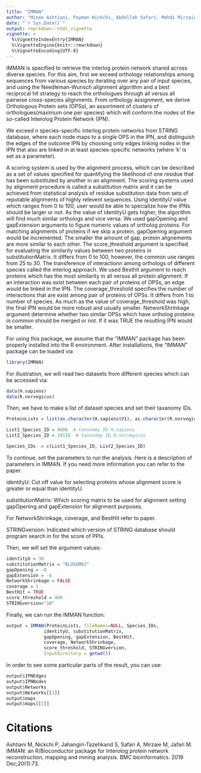 ```yaml
---
title: "IMMAN"
author: "Minoo Ashtiani, Payman Nickchi, Abdollah Safari, Mehdi Mirzaie, Mohieddin Jafari"
date: "`r Sys.Date()`"
output: rmarkdown::html_vignette
vignette: >
  %\VignetteIndexEntry{IMMAN}
  %\VignetteEngine{knitr::rmarkdown}
  %\VignetteEncoding{UTF-8}
---
```


IMMAN is specified to retrieve the interlog protein network shared across diverse species. For this aim, first we exceed orthology relationships among sequences from various species by iterating over any pair of input species, and using the Needleman-Wunsch alignment algorithm and a best reciprocal hit strategy to reach the orthologues through all versus all pairwise cross-species alignments. From orthology assignment, we derive Orthologous Protein sets (OPSs), an assortment of clusters of orthologues(maximum one per species) which will conform the nodes of the so-called Interolog Protein Network (IPN).

We exceed n species-specific interlog protein networks from STRING database, where each node maps to a single OPS in the IPN, and distinguish the edges of the outcome IPN by choosing only edges linking nodes in the IPN that also are linked in at least species-specific networks (where 'k' is set as a parameter).

A scoring system is used by the alignment process, which can be described as a set of values specified for quantifying the likelihood of one residue that has been substituted by another in an alignment. The scoring systems used by alignment procedure is called a substitution matrix and it can be achieved from statistical analysis of residue substitution data from sets of reputable alignments of highly relevent sequences. Using identityU value which ranges from 0 to 100, user would be able to specialize how the IPNs should be larger or not. As the value of identityU gets higher, the algorithm will find much similar orthologs and vice versa. We used gapOpening and gapExtension arguments to figure numeric values of ortholog proteins. For matching alignments of proteins if we skip a protein, gapOpening argument would be incremented. The smaller the amount of gap, protein alignements are more similar to each other. The score_threshold argument is specified for evaluating the similarity values between two proteins in substitutionMatrix. It differs from 0 to 100, however, the common use ranges from 25 to 30. The transference of interactionn among orthologs of different species called the interlog approach. We used Besthit argument to reach proteins which has the most similarity in all versus all protein alignment. If an interaction was exist between each pair of proteins of OPSs, an edge would be linked in the IPN. The coverage_threshold specifies the number of interactions that are exist among pair of proteins of OPSs. It differs from 1 to number of species. As much as the value of coverage_threshold was high, the final IPN would be more robust and usually smaller. NetworkShrinkage argument determine whether two similar OPSs which have ortholog proteins in common should be merged or not. If it was TRUE the resulting IPN would be smaller.

For using this package, we assume that the "IMMAN" package has been properly installed into the R environment. After installations, the "IMMAN" package can be loaded via

```r

library(IMMAN)

```

For illustration, we will read two datasets from different species which can be accessed via:

```r

data(H.sapiens)
data(R.norvegicus)

```

Then, we have to make a list of dataset species and set their taxanomy IDs. 

```r

ProteinLists = list(as.character(H.sapiens$V1), as.character(R.norvegicus$V1))

List1_Species_ID = 9606  # taxonomy ID H.sapiens
List2_Species_ID = 10116  # taxonomy ID R.norvegicus

Species_IDs  = c(List1_Species_ID, List2_Species_ID)

```

To continue, set the parameters to run the analysis. Here is a description of parameters in IMMAN. If you need more information you can refer to the paper. 

identityU: Cut off value for selecting proteins whose alignment score is greater or equal than identityU.

substitutionMatrix: Which scoring matrix to be used for alignment setting gapOpening and gapExtension for alignment purposes.

For NetworkShrinkage, coverage, and BestHit refer to paper.

STRINGversion: Indicated which version of STRING database should program search in for the score of PPIs.

Then, we will set the argument values:

```r

identityU = 30
substitutionMatrix = "BLOSUM62"
gapOpening = -8
gapExtension = -8
NetworkShrinkage = FALSE
coverage = 1
BestHit = TRUE
score_threshold = 400
STRINGversion="10"

```

Finally, we can run the IMMAN function:

```r

output = IMMAN(ProteinLists, fileNames=NULL, Species_IDs,
              identityU, substitutionMatrix,
              gapOpening, gapExtension, BestHit,
              coverage, NetworkShrinkage,
              score_threshold, STRINGversion,
              InputDirectory = getwd())

```

In order to see some particular parts of the result, you can use:

```r
output$IPNEdges
output$IPNNodes
output$Networks
output$Networks[[1]]
output$maps
output$maps[[2]]
```

# Citations

Ashtiani M, Nickchi P, Jahangiri-Tazehkand S, Safari A, Mirzaie M, Jafari M. IMMAN: an R/Bioconductor package for Interolog protein network reconstruction, mapping and mining analysis. BMC bioinformatics. 2019 Dec;20(1):73.
